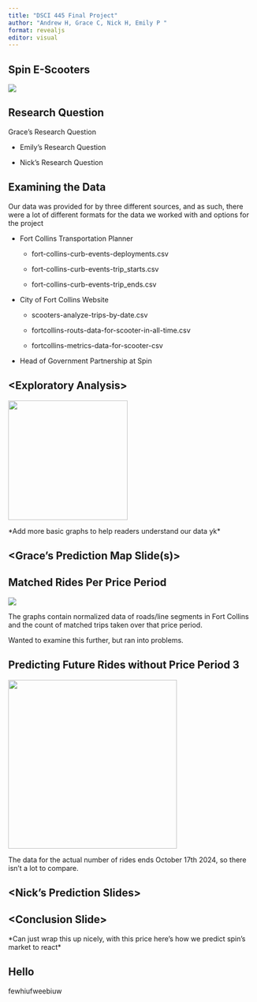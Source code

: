 ```yaml
---
title: "DSCI 445 Final Project"
author: "Andrew H, Grace C, Nick H, Emily P "
format: revealjs
editor: visual
---
```


## Spin E-Scooters

![](images/Untitled33.png){fig-align="center"}

## Research Question

Grace's Research Question

-   Emily's Research Question

-   Nick's Research Question

## Examining the Data

::: r-fit-text
Our data was provided for by three different sources, and as such, there were a lot of different formats for the data we worked with and options for the project

-   Fort Collins Transportation Planner

    -   fort-collins-curb-events-deployments.csv

    -   fort-collins-curb-events-trip_starts.csv

    -   fort-collins-curb-events-trip_ends.csv

-   City of Fort Collins Website

    -   scooters-analyze-trips-by-date.csv

    -   fortcollins-routs-data-for-scooter-in-all-time.csv

    -   fortcollins-metrics-data-for-scooter-csv

-   Head of Government Partnership at Spin
:::

## \<Exploratory Analysis\>

![](images/00001c.png){width="242"}

\*Add more basic graphs to help readers understand our data yk\*

## \<Grace's Prediction Map Slide(s)\>

## Matched Rides Per Price Period

![](images/longboy.png){fig-align="center"}

The graphs contain normalized data of roads/line segments in Fort Collins and the count of matched trips taken over that price period.

Wanted to examine this further, but ran into problems.

## Predicting Future Rides without Price Period 3

![](images/hehemeep.png){fig-align="center" width="342"}

The data for the actual number of rides ends October 17th 2024, so there isn't a lot to compare.

## \<Nick's Prediction Slides\>

## \<Conclusion Slide\>

\*Can just wrap this up nicely, with this price here's how we predict spin's market to react\*

## Hello

fewhiufweebiuw
